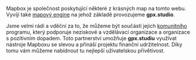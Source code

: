 Mapbox je společnost poskytující některé z krásných map na tomto webu.
Vyvíjí také <a href="https://github.com/mapbox/mapbox-gl-js" target="_blank">mapový engine</a> na jehož základě provozujeme **gpx.studio**.

Jsme velmi rádi a vděční za to, že můžeme být součástí jejich <a href="https://mapbox.com/community" target="_blank">komunitního</a> programu, který podporuje neziskové a vzdělávací organizace a organizace s pozitivním dopadem.
Toto partnerství umožňuje **gpx.studiu** využívat nástroje Mapboxu se slevou a přináší projektu finanční udržitelnost. Díky tomu vám můžeme nabídnout tu nejlepší uživatelskou přívětivost.
